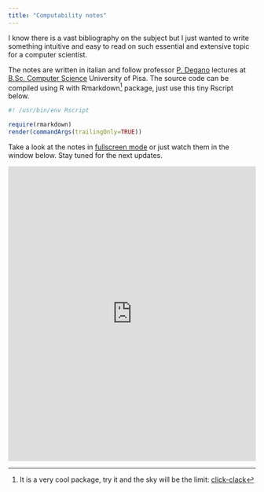 ```yaml
---
title: "Computability notes"
---
```





I know there is a vast bibliography on the subject but I just wanted to write something intuitive and easy to read on such essential and extensive topic for a computer scientist.

The notes are written in italian and follow professor [P. Degano](http://pages.di.unipi.it/degano/) lectures at [B.Sc. Computer Science](https://didattica.di.unipi.it/en/undergraduate-programme-in-computer-science/) University of Pisa. The source code can be compiled using R with Rmarkdown[^1] package, just use this tiny Rscript below.

```r
#! /usr/bin/env Rscript

require(rmarkdown)
render(commandArgs(trailingOnly=TRUE))
```

Take a look at the notes in [fullscreen mode](https://matteogiorgi.github.io/computability_notes/src/notes.pdf) or just watch them in the window below. Stay tuned for the next updates.

<p align="center">
  <embed src="https://matteogiorgi.github.io/computability_notes/src/notes.pdf" type="application/pdf" width="100%" height="600px"/>
</p>




[^1]: It is a very cool package, try it and the sky will be the limit: [click-clack](https://cran.r-project.org/web/packages/rmarkdown/index.html)

